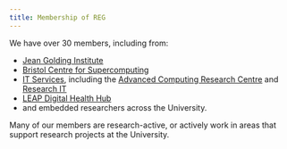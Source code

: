 ```yaml
---
title: Membership of REG
---
```


We have over 30 members, including from:

* [Jean Golding Institute](https://www.bristol.ac.uk/golding/)
* [Bristol Centre for Supercomputing](https://isambard.ac.uk/)
* [IT Services](https://www.bristol.ac.uk/it-services/), including the [Advanced Computing Research Centre](https://www.bristol.ac.uk/acrc/) and [Research IT](https://www.bristol.ac.uk/research-it/)
* [LEAP Digital Health Hub](https://leap-hub.ac.uk/)
* and embedded researchers across the University.

Many of our members are research-active, or actively work in areas that support research projects at the University.
